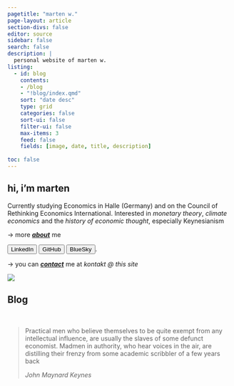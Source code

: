 ```yaml
---
pagetitle: "marten w."
page-layout: article
section-divs: false
editor: source
sidebar: false
search: false
description: | 
  personal website of marten w.
listing:
  - id: blog
    contents: 
    - /blog
    - "!blog/index.qmd"
    sort: "date desc"
    type: grid
    categories: false
    sort-ui: false
    filter-ui: false
    max-items: 3
    feed: false
    fields: [image, date, title, description]
    
toc: false
---
```


::: {.content-block}
::: grid

::: {.g-col-12 .g-col-lg-6}
# hi, i'm marten

Currently studying Economics in Halle (Germany) and on the Council of Rethinking Economics International. Interested in *monetary theory*, *climate economics* and the *history of economic thought*, especially Keynesianism 

→  more [***about***](about.qmd) me

[`<button type="button">LinkedIn</button>`{=html}](https://www.linkedin.com/in/marten-w)
[`<button type="button">GitHub</button>`{=html}](https://github.com/skriptum)
[`<button type="button">BlueSky</button>`{=html}](https://bsky.app/profile/mwd.bsky.social).

→ you can [***contact***](contact.qmd) me at *kontakt @ this site*

:::


::: {.g-col-12 .g-col-lg-6}
![](images/profil_dunkel.webp)
:::

:::
:::

:::{.content-block}
<!-- Blog -->

## Blog


::: {#blog}
:::

:::

\

<!-- Quote -->

> Practical men who believe themselves to be quite exempt from any intellectual influence, are usually the slaves of some defunct economist. Madmen in authority, who hear voices in the air, are distilling their frenzy from some academic scribbler of a few years back
>
> *John Maynard Keynes*

